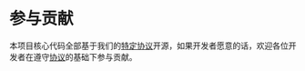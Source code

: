 # 参与贡献

本项目核心代码全部基于我们的[特定协议](https://github.com/Qingyon-AI/Revornix/blob/develop/LICENSE)开源，如果开发者愿意的话，欢迎各位开发者在遵守[协议](https://github.com/Qingyon-AI/Revornix/blob/develop/LICENSE)的基础下参与贡献。
